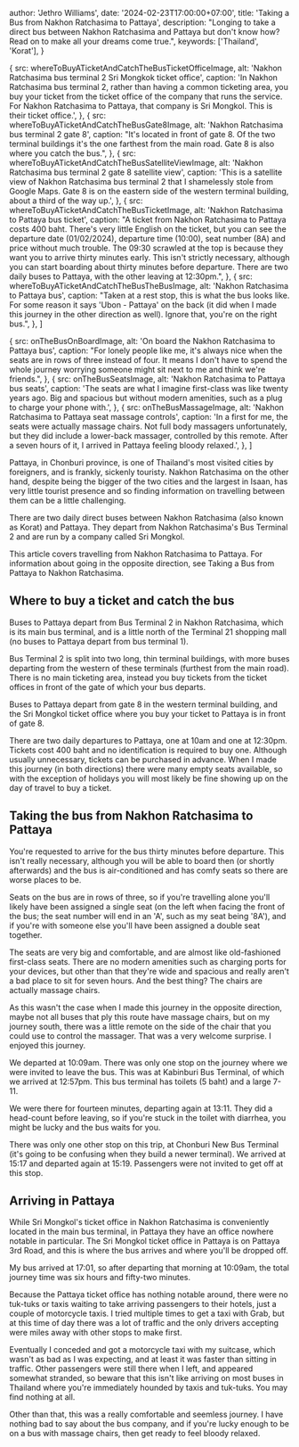 



  author: 'Jethro Williams',
  date: '2024-02-23T17:00:00+07:00',
  title: 'Taking a Bus from Nakhon Ratchasima to Pattaya',
  description: "Longing to take a direct bus between Nakhon Ratchasima and Pattaya but don't know how? Read on to make all your dreams come true.",
  keywords: ['Thailand', 'Korat'],
}

  {
    src: whereToBuyATicketAndCatchTheBusTicketOfficeImage,
    alt: 'Nakhon Ratchasima bus terminal 2 Sri Mongkok ticket office',
    caption: 'In Nakhon Ratchasima bus terminal 2, rather than having a common ticketing area, you buy your ticket from the ticket office of the company that runs the service. For Nakhon Ratchasima to Pattaya, that company is Sri Mongkol. This is their ticket office.',
  },
  {
    src: whereToBuyATicketAndCatchTheBusGate8Image,
    alt: 'Nakhon Ratchasima bus terminal 2 gate 8',
    caption: "It's located in front of gate 8. Of the two terminal buildings it's the one farthest from the main road. Gate 8 is also where you catch the bus.",
  },
  {
    src: whereToBuyATicketAndCatchTheBusSatelliteViewImage,
    alt: 'Nakhon Ratchasima bus terminal 2 gate 8 satellite view',
    caption: 'This is a satellite view of Nakhon Ratchasima bus terminal 2 that I shamelessly stole from Google Maps. Gate 8 is on the eastern side of the western terminal building, about a third of the way up.',
  },
  {
    src: whereToBuyATicketAndCatchTheBusTicketImage,
    alt: 'Nakhon Ratchasima to Pattaya bus ticket',
    caption: "A ticket from Nakhon Ratchasima to Pattaya costs 400 baht. There's very little English on the ticket, but you can see the departure date (01/02/2024), departure time (10:00), seat number (8A) and price without much trouble. The 09:30 scrawled at the top is because they want you to arrive thirty minutes early. This isn't strictly necessary, although you can start boarding about thirty minutes before departure. There are two daily buses to Pattaya, with the other leaving at 12:30pm.",
  },
  {
    src: whereToBuyATicketAndCatchTheBusTheBusImage,
    alt: 'Nakhon Ratchasima to Pattaya bus',
    caption: "Taken at a rest stop, this is what the bus looks like. For some reason it says 'Ubon - Pattaya' on the back (it did when I made this journey in the other direction as well). Ignore that, you're on the right bus.",
  },
]

  {
    src: onTheBusOnBoardImage,
    alt: 'On board the Nakhon Ratchasima to Pattaya bus',
    caption: "For lonely people like me, it's always nice when the seats are in rows of three instead of four. It means I don't have to spend the whole journey worrying someone might sit next to me and think we're friends.",
  },
  {
    src: onTheBusSeatsImage,
    alt: 'Nakhon Ratchasima to Pattaya bus seats',
    caption: 'The seats are what I imagine first-class was like twenty years ago. Big and spacious but without modern amenities, such as a plug to charge your phone with.',
  },
  {
    src: onTheBusMassageImage,
    alt: 'Nakhon Ratchasima to Pattaya seat massage controls',
    caption: 'In a first for me, the seats were actually massage chairs. Not full body massagers unfortunately, but they did include a lower-back massager, controlled by this remote. After a seven hours of it, I arrived in Pattaya feeling bloody relaxed.',
  },
]


Pattaya, in Chonburi province, is one of Thailand's most visited cities by foreigners, and is frankly, sickenly touristy. Nakhon Ratchasima on the other hand, despite being the bigger of the two cities and the largest in Isaan, has very little tourist presence and so finding information on travelling between them can be a little challenging.

There are two daily direct buses between Nakhon Ratchasima (also known as Korat) and Pattaya. They depart from Nakhon Ratchasima's Bus Terminal 2 and are run by a company called Sri Mongkol.

This article covers travelling from Nakhon Ratchasima to Pattaya. For information about going in the opposite direction, see <Link href='/articles/taking-a-bus-from-pattaya-to-nakhon-ratchasima'>Taking a Bus from Pattaya to Nakhon Ratchasima</Link>.

## Where to buy a ticket and catch the bus

Buses to Pattaya depart from <ExternalLink url='https://maps.app.goo.gl/dMqBjDFk4kb7VddC9'>Bus Terminal 2</ExternalLink> in Nakhon Ratchasima, which is its main bus terminal, and is a little north of the Terminal 21 shopping mall (no buses to Pattaya depart from bus terminal 1).

Bus Terminal 2 is split into two long, thin terminal buildings, with more buses departing from the western of these terminals (furthest from the main road). There is no main ticketing area, instead you buy tickets from the ticket offices in front of the gate of which your bus departs.

Buses to Pattaya depart from gate 8 in the western terminal building, and the Sri Mongkol ticket office where you buy your ticket to Pattaya is in front of gate 8.

There are two daily departures to Pattaya, one at 10am and one at 12:30pm. Tickets cost 400 baht and no identification is required to buy one. Although usually unnecessary, tickets can be purchased in advance. When I made this journey (in both directions) there were many empty seats available, so with the exception of holidays you will most likely be fine showing up on the day of travel to buy a ticket.

<ImageGallery images={whereToBuyATicketAndCatchTheBusImages} />

## Taking the bus from Nakhon Ratchasima to Pattaya

You're requested to arrive for the bus thirty minutes before departure. This isn't really necessary, although you will be able to board then (or shortly afterwards) and the bus is air-conditioned and has comfy seats so there are worse places to be.

Seats on the bus are in rows of three, so if you're travelling alone you'll likely have been assigned a single seat (on the left when facing the front of the bus; the seat number will end in an 'A', such as my seat being '8A'), and if you're with someone else you'll have been assigned a double seat together.

The seats are very big and comfortable, and are almost like old-fashioned first-class seats. There are no modern amenities such as charging ports for your devices, but other than that they're wide and spacious and really aren't a bad place to sit for seven hours. And the best thing? The chairs are actually massage chairs.

As this wasn't the case when I made this journey in the opposite direction, maybe not all buses that ply this route have massage chairs, but on my journey south, there was a little remote on the side of the chair that you could use to control the massager. That was a very welcome surprise. I enjoyed this journey.

We departed at 10:09am. There was only one stop on the journey where we were invited to leave the bus. This was at <ExternalLink url='https://maps.app.goo.gl/javfVQ1pYV35xxLu8'>Kabinburi Bus Terminal</ExternalLink>, of which we arrived at 12:57pm. This bus terminal has toilets (5 baht) and a large 7-11.

We were there for fourteen minutes, departing again at 13:11. They did a head-count before leaving, so if you're stuck in the toilet with diarrhea, you might be lucky and the bus waits for you.

There was only one other stop on this trip, at <ExternalLink url='https://maps.app.goo.gl/y2drZnczdFVMD5HVA'>Chonburi New Bus Terminal</ExternalLink> (it's going to be confusing when they build a newer terminal). We arrived at 15:17 and departed again at 15:19. Passengers were not invited to get off at this stop.

<ImageGallery images={onTheBusImages} />

## Arriving in Pattaya

While Sri Mongkol's ticket office in Nakhon Ratchasima is conveniently located in the main bus terminal, in Pattaya they have an office nowhere notable in particular. The <ExternalLink url='https://maps.app.goo.gl/SsuV4yVFqkZKsCRn8'>Sri Mongkol ticket office in Pattaya</ExternalLink> is on Pattaya 3rd Road, and this is where the bus arrives and where you'll be dropped off.

My bus arrived at 17:01, so after departing that morning at 10:09am, the total journey time was six hours and fifty-two minutes.

Because the Pattaya ticket office has nothing notable around, there were no tuk-tuks or taxis waiting to take arriving passengers to their hotels, just a couple of motorcycle taxis. I tried multiple times to get a taxi with Grab, but at this time of day there was a lot of traffic and the only drivers accepting were miles away with other stops to make first.

Eventually I conceded and got a motorcycle taxi with my suitcase, which wasn't as bad as I was expecting, and at least it was faster than sitting in traffic. Other passengers were still there when I left, and appeared somewhat stranded, so beware that this isn't like arriving on most buses in Thailand where you're immediately hounded by taxis and tuk-tuks. You may find nothing at all.

Other than that, this was a really comfortable and seemless journey. I have nothing bad to say about the bus company, and if you're lucky enough to be on a bus with massage chairs, then get ready to feel bloody relaxed.
